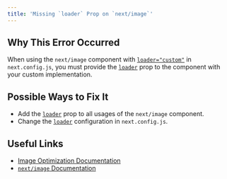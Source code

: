 ```yaml
---
title: 'Missing `loader` Prop on `next/image`'
---
```


## Why This Error Occurred

When using the `next/image` component with [`loader="custom"`](/docs/app/api-reference/config/next-config-js/images) in `next.config.js`, you must provide the [`loader`](/docs/pages/api-reference/components/image#loader) prop to the component with your custom implementation.

## Possible Ways to Fix It

- Add the [`loader`](/docs/pages/api-reference/components/image#loader) prop to all usages of the `next/image` component.
- Change the [`loader`](/docs/app/api-reference/config/next-config-js/images) configuration in `next.config.js`.

## Useful Links

- [Image Optimization Documentation](/docs/pages/api-reference/components/image)
- [`next/image` Documentation](/docs/pages/api-reference/components/image)
